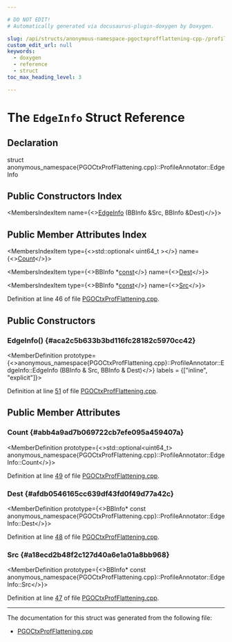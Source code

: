 ```yaml
---

# DO NOT EDIT!
# Automatically generated via docusaurus-plugin-doxygen by Doxygen.

slug: /api/structs/anonymous-namespace-pgoctxprofflattening-cpp-/profileannotator/edgeinfo
custom_edit_url: null
keywords:
  - doxygen
  - reference
  - struct
toc_max_heading_level: 3

---
```





# The `EdgeInfo` Struct Reference

<DoxygenPage pluginConfig={pluginConfig}>



## Declaration

<CodeBlock>struct anonymous_namespace{PGOCtxProfFlattening.cpp}::ProfileAnnotator::EdgeInfo</CodeBlock>

## Public Constructors Index

<MembersIndex>

<MembersIndexItem
  name={<><a href="#aca2c5b633b3bd116fc28182c5970cc42">EdgeInfo</a> (BBInfo &amp;Src, BBInfo &amp;Dest)</>}>
</MembersIndexItem>

</MembersIndex>

## Public Member Attributes Index

<MembersIndex>

<MembersIndexItem
  type={<>std::optional&lt; uint64&#95;t &gt;</>}
  name={<><a href="#abb4a9ad7b069722cb7efe095a459407a">Count</a></>}>
</MembersIndexItem>

<MembersIndexItem
  type={<>BBInfo &#42;<a href="/docs/api/files/lib/lib/target/lib/target/aarch64/aarch64promoteconstant-cpp/#a90f8350fecae261c25be85d38b451bff">const</a></>}
  name={<><a href="#afdb0546165cc639df43fd0f49d77a42c">Dest</a></>}>
</MembersIndexItem>

<MembersIndexItem
  type={<>BBInfo &#42;<a href="/docs/api/files/lib/lib/target/lib/target/aarch64/aarch64promoteconstant-cpp/#a90f8350fecae261c25be85d38b451bff">const</a></>}
  name={<><a href="#a18ecd2b48f2c127d40a6e1a01a8bb968">Src</a></>}>
</MembersIndexItem>

</MembersIndex>


Definition at line 46 of file <a href="/docs/api/files/lib/lib/transforms/lib/transforms/instrumentation/pgoctxprofflattening-cpp">PGOCtxProfFlattening.cpp</a>.

<SectionDefinition>

## Public Constructors

### EdgeInfo() {#aca2c5b633b3bd116fc28182c5970cc42}

<MemberDefinition
  prototype={<>anonymous&#95;namespace&#123;PGOCtxProfFlattening.cpp&#125;::ProfileAnnotator::EdgeInfo::EdgeInfo (BBInfo &amp; Src, BBInfo &amp; Dest)</>}
  labels = {["inline", "explicit"]}>

Definition at line <a href="/docs/api/files/lib/lib/transforms/lib/transforms/instrumentation/pgoctxprofflattening-cpp/#l00051">51</a> of file <a href="/docs/api/files/lib/lib/transforms/lib/transforms/instrumentation/pgoctxprofflattening-cpp">PGOCtxProfFlattening.cpp</a>.
</MemberDefinition>

</SectionDefinition>

<SectionDefinition>

## Public Member Attributes

### Count {#abb4a9ad7b069722cb7efe095a459407a}

<MemberDefinition
  prototype={<>std::optional&lt;uint64&#95;t&gt; anonymous&#95;namespace&#123;PGOCtxProfFlattening.cpp&#125;::ProfileAnnotator::EdgeInfo::Count</>}>

Definition at line <a href="/docs/api/files/lib/lib/transforms/lib/transforms/instrumentation/pgoctxprofflattening-cpp/#l00049">49</a> of file <a href="/docs/api/files/lib/lib/transforms/lib/transforms/instrumentation/pgoctxprofflattening-cpp">PGOCtxProfFlattening.cpp</a>.
</MemberDefinition>

### Dest {#afdb0546165cc639df43fd0f49d77a42c}

<MemberDefinition
  prototype={<>BBInfo&#42; const anonymous&#95;namespace&#123;PGOCtxProfFlattening.cpp&#125;::ProfileAnnotator::EdgeInfo::Dest</>}>

Definition at line <a href="/docs/api/files/lib/lib/transforms/lib/transforms/instrumentation/pgoctxprofflattening-cpp/#l00048">48</a> of file <a href="/docs/api/files/lib/lib/transforms/lib/transforms/instrumentation/pgoctxprofflattening-cpp">PGOCtxProfFlattening.cpp</a>.
</MemberDefinition>

### Src {#a18ecd2b48f2c127d40a6e1a01a8bb968}

<MemberDefinition
  prototype={<>BBInfo&#42; const anonymous&#95;namespace&#123;PGOCtxProfFlattening.cpp&#125;::ProfileAnnotator::EdgeInfo::Src</>}>

Definition at line <a href="/docs/api/files/lib/lib/transforms/lib/transforms/instrumentation/pgoctxprofflattening-cpp/#l00047">47</a> of file <a href="/docs/api/files/lib/lib/transforms/lib/transforms/instrumentation/pgoctxprofflattening-cpp">PGOCtxProfFlattening.cpp</a>.
</MemberDefinition>

</SectionDefinition>

<hr/>

The documentation for this struct was generated from the following file:

<ul>
<li><a href="/docs/api/files/lib/lib/transforms/lib/transforms/instrumentation/pgoctxprofflattening-cpp">PGOCtxProfFlattening.cpp</a></li>
</ul>

</DoxygenPage>
